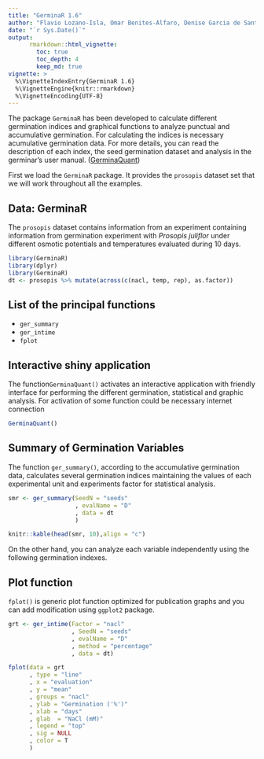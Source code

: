 ---
title: "GerminaR 1.6"
author: "Flavio Lozano-Isla, Omar Benites-Alfaro, Denise Garcia de Santana, Marli A. Ranal, Marcelo Francisco Pompelli"
date: "`r Sys.Date()`"
output: 
      rmarkdown::html_vignette:
        toc: true
        toc_depth: 4
        keep_md: true
vignette: >
  %\VignetteIndexEntry{GerminaR 1.6}
  %\VignetteEngine{knitr::rmarkdown}
  %\VignetteEncoding{UTF-8}
---

The package `GerminaR` has been developed to calculate different germination indices and graphical functions to analyze punctual and accumulative germination. For calculating the indices is necessary acumulative germination data. For more details, you can read the description of each index, the seed germination dataset and analysis in the germinar's user manual. ([GerminaQuant](https://flavjack.github.io/germinaquant/))

First we load the `GerminaR` package. It provides the `prosopis` dataset set that we will work throughout all the examples. 

## Data: GerminaR

The `prosopis` dataset contains information from an experiment containing information from germination experiment with *Prosopis juliflor* under different osmotic potentials and temperatures evaluated during 10 days.

```{r}
library(GerminaR)
library(dplyr)
library(GerminaR)
dt <- prosopis %>% mutate(across(c(nacl, temp, rep), as.factor))
```

## List of the principal functions

* `ger_summary`
* `ger_intime`
* `fplot` 

## Interactive shiny application

The function`GerminaQuant()` activates an interactive application with friendly interface for performing the different germination, statistical and graphic analysis. For activation of some function could be necessary internet connection

```{r, eval=FALSE}
GerminaQuant()
```

## Summary of Germination Variables

The function `ger_summary()`, according to the accumulative germination data, calculates several germination indices maintaining the values of each experimental unit and experiments factor for statistical analysis.

```{r}
smr <- ger_summary(SeedN = "seeds"
                   , evalName = "D"
                   , data = dt
                   )

knitr::kable(head(smr, 10),align = "c")
```

On the other hand, you can analyze each variable independently using the following germination indexes.

## Plot function

`fplot()` is generic plot function optimized for publication graphs and you can add modification using `ggplot2` package.

```{r}

grt <- ger_intime(Factor = "nacl"
                  , SeedN = "seeds"
                  , evalName = "D"
                  , method = "percentage"
                  , data = dt)

fplot(data = grt
      , type = "line"
      , x = "evaluation"
      , y = "mean"
      , groups = "nacl"
      , ylab = "Germination ('%')"
      , xlab = "days"
      , glab  = "NaCl (mM)"
      , legend = "top"
      , sig = NULL
      , color = T
      )

```

